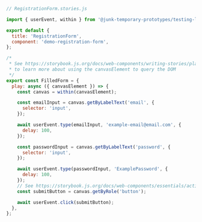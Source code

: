 ```js
// RegistrationForm.stories.js

import { userEvent, within } from '@junk-temporary-prototypes/testing-library';

export default {
  title: 'RegistrationForm',
  component: 'demo-registration-form',
};

/*
 * See https://storybook.js.org/docs/web-components/writing-stories/play-function#working-with-the-canvas
 * to learn more about using the canvasElement to query the DOM
 */
export const FilledForm = {
  play: async ({ canvasElement }) => {
    const canvas = within(canvasElement);

    const emailInput = canvas.getByLabelText('email', {
      selector: 'input',
    });

    await userEvent.type(emailInput, 'example-email@email.com', {
      delay: 100,
    });

    const passwordInput = canvas.getByLabelText('password', {
      selector: 'input',
    });

    await userEvent.type(passwordInput, 'ExamplePassword', {
      delay: 100,
    });
    // See https://storybook.js.org/docs/web-components/essentials/actions#automatically-matching-args to learn how to setup logging in the Actions panel
    const submitButton = canvas.getByRole('button');

    await userEvent.click(submitButton);
  },
};
```
